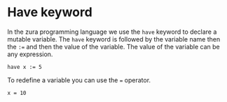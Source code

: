 # Have keyword
In the zura programming language we use the `have` keyword to declare a mutable variable. The `have` keyword is followed by the variable name then the `:=` and then the value of the variable. The value of the variable can be any expression.

```zura
have x := 5
```


To redefine a variable you can use the `=` operator.

```zura
x = 10
```
